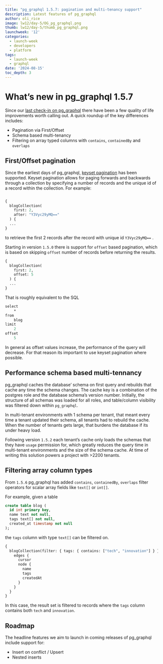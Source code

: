 ```yaml
---
title: "pg_graphql 1.5.7: pagination and multi-tenancy support"
description: Latest features of pg_graphql
author: oli_rice
image: lw12/day-5/OG_pg_graphql.png
thumb: lw12/day-5/thumb_pg_graphql.png
launchweek: '12'
categories:
  - launch-week
  - developers
  - platform
tags:
  - launch-week
  - graphql
date: '2024-08-15'
toc_depth: 3
---
```


# What’s new in pg_graphql 1.5.7

Since our [last check-in on pg_graphql](/blog/whats-new-in-pg-graphql-v1-2) there have been a few quality of life improvements worth calling out. A quick roundup of the key differences includes:

- Pagination via First/Offset
- Schema based multi-tenancy
- Filtering on array typed columns with `contains`, `containedBy` and `overlaps`

## First/Offset pagination

Since the earliest days of pg_graphql, [keyset pagination](https://supabase.github.io/pg_graphql/api/#keyset-pagination) has been supported. Keyset pagination allows for paging forwards and backwards through a collection by specifying a number of records and the unique id of a record within the collection. For example:

```graphql

{
  blogCollection(
    first: 2,
    after: "Y3Vyc29yMQ=="
  ) {
  ...
}
```

to retrieve the first 2 records after the record with unique id `Y3Vyc29yMQ==` .

Starting in version `1.5.0` there is support for `offset` based pagination, which is based on skipping `offset` number of records before returning the results.

```graphql
{
  blogCollection(
    first: 2,
    offset: 5
  ) {
  ...
}
```

That is roughly equivalent to the SQL

```graphql
select
    *
from
    blog
limit
    2
offset
    5
```

In general as offset values increase, the performance of the query will decrease. For that reason its important to use keyset pagination where possible.

## Performance schema based multi-tennancy

pg_graphql caches the database’ schema on first query and rebuilds that cache any time the schema changes. The cache key is a combination of the postgres role and the database schema’s version number. Initially, the structure of all schemas was loaded for all roles, and table/column visibility was filtered down within `pg_graphql`.

In multi-tenant environments with 1 schema per tenant, that meant every time a tenant updated their schema, all tenants had to rebuild the cache. When the number of tenants gets large, that burdens the database if its under heavy load.

Following version `1.5.2` each tenant’s cache only loads the schemas that they have `usage` permission for, which greatly reduces the query time in multi-tenant environments and the size of the schema cache. At time of writing this solution powers a project with >2200 tenants.

## Filtering array column types

From `1.5.6` pg_graphql has added `contains`, `containedBy`, `overlaps` filter operators for scalar array fields like `text[]` or `int[]`.

For example, given a table

```sql
create table blog (
  id int primary key,
  name text not null,
  tags text[] not null,
  created_at timestamp not null
);
```

the `tags` column with type `text[]` can be filtered on.

```graphql
{
  blogCollection(filter: { tags: { contains: ["tech", "innovation"] } }) {
    edges {
      cursor
      node {
        name
        tags
        createdAt
      }
    }
  }
}
```

In this case, the result set is filtered to records where the `tags` column contains both `tech` and `innovation`.

## Roadmap

The headline features we aim to launch in coming releases of pg_graphql include support for:

- Insert on conflict / Upsert
- Nested inserts
